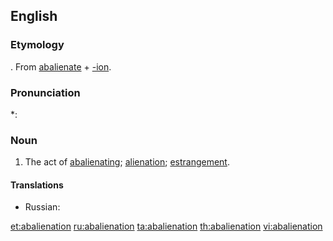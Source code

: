 {{also|abaliénation}}
==English==

===Etymology===
{{etyl|la}} {{term|abalienatio}}. From [[abalienate]] + [[-ion]].

===Pronunciation===
*: {{rhymes|eɪʃən}}

===Noun===
{{en-noun}}

# {{obsolete}} The act of [[abalienating]]; [[alienation]]; [[estrangement]].

====Translations====
{{trans-top|act of abalienating}}
{{trans-mid}}
* Russian: {{t|ru|психоз|m|sc=Cyrl}}
{{trans-bottom}}

[[et:abalienation]]
[[ru:abalienation]]
[[ta:abalienation]]
[[th:abalienation]]
[[vi:abalienation]]